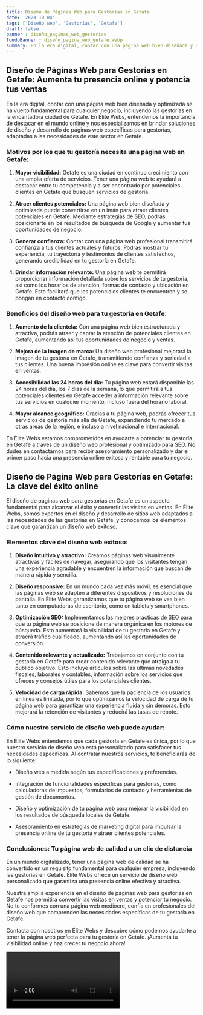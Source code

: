```yaml
---
title: Diseño de Páginas Web para Gestorías en Getafe
date: '2023-10-04'
tags: ['Diseño web', 'Gestorías', 'Getafe']
draft: false
banner : diseño_paginas_web_gestorías
fondoBanner : diseño_pagina_web_getafe.webp
summary: En la era digital, contar con una página web bien diseñada y optimizada se ha vuelto fundamental para cualquier negocio, incluyendo las gestorías en la encantadora ciudad de Getafe. En Élite Webs, entendemos la importancia de destacar en el mundo online y nos especializamos en brindar soluciones de diseño y desarrollo de páginas web específicas para gestorías, adaptadas a las necesidades de este sector en Getafe.
---
```


## Diseño de Páginas Web para Gestorías en Getafe: Aumenta tu presencia online y potencia tus ventas

En la era digital, contar con una página web bien diseñada y optimizada se ha vuelto fundamental para cualquier negocio, incluyendo las gestorías en la encantadora ciudad de Getafe. En Élite Webs, entendemos la importancia de destacar en el mundo online y nos especializamos en brindar soluciones de diseño y desarrollo de páginas web específicas para gestorías, adaptadas a las necesidades de este sector en Getafe.

### Motivos por los que tu gestoría necesita una página web en Getafe:

1. **Mayor visibilidad:** Getafe es una ciudad en continuo crecimiento con una amplia oferta de servicios. Tener una página web te ayudará a destacar entre tu competencia y a ser encontrado por potenciales clientes en Getafe que busquen servicios de gestoría.

2. **Atraer clientes potenciales:** Una página web bien diseñada y optimizada puede convertirse en un imán para atraer clientes potenciales en Getafe. Mediante estrategias de SEO, podrás posicionarte en los resultados de búsqueda de Google y aumentar tus oportunidades de negocio.

3. **Generar confianza:** Contar con una página web profesional transmitirá confianza a tus clientes actuales y futuros. Podrás mostrar tu experiencia, tu trayectoria y testimonios de clientes satisfechos, generando credibilidad en tu gestoría en Getafe.

4. **Brindar información relevante:** Una página web te permitirá proporcionar información detallada sobre los servicios de tu gestoría, así como los horarios de atención, formas de contacto y ubicación en Getafe. Esto facilitará que los potenciales clientes te encuentren y se pongan en contacto contigo.

### Beneficios del diseño web para tu gestoría en Getafe:

1. **Aumento de la clientela:** Con una página web bien estructurada y atractiva, podrás atraer y captar la atención de potenciales clientes en Getafe, aumentando así tus oportunidades de negocio y ventas.

2. **Mejora de la imagen de marca:** Un diseño web profesional mejorará la imagen de tu gestoría en Getafe, transmitiendo confianza y seriedad a tus clientes. Una buena impresión online es clave para convertir visitas en ventas.

3. **Accesibilidad las 24 horas del día:** Tu página web estará disponible las 24 horas del día, los 7 días de la semana, lo que permitirá a tus potenciales clientes en Getafe acceder a información relevante sobre tus servicios en cualquier momento, incluso fuera del horario laboral.

4. **Mayor alcance geográfico:** Gracias a tu página web, podrás ofrecer tus servicios de gestoría más allá de Getafe, expandiendo tu mercado a otras áreas de la región, e incluso a nivel nacional e internacional.

En Élite Webs estamos comprometidos en ayudarte a potenciar tu gestoría en Getafe a través de un diseño web profesional y optimizado para SEO. No dudes en contactarnos para recibir asesoramiento personalizado y dar el primer paso hacia una presencia online exitosa y rentable para tu negocio.

<GifSeo />

<Cta />

## Diseño de Página Web para Gestorías en Getafe: La clave del éxito online

El diseño de páginas web para gestorías en Getafe es un aspecto fundamental para alcanzar el éxito y convertir las visitas en ventas. En Élite Webs, somos expertos en el diseño y desarrollo de sitios web adaptados a las necesidades de las gestorías en Getafe, y conocemos los elementos clave que garantizan un diseño web exitoso. 

### Elementos clave del diseño web exitoso:

1. **Diseño intuitivo y atractivo:** Creamos páginas web visualmente atractivas y fáciles de navegar, asegurando que los visitantes tengan una experiencia agradable y encuentren la información que buscan de manera rápida y sencilla.

2. **Diseño responsive:** En un mundo cada vez más móvil, es esencial que las páginas web se adapten a diferentes dispositivos y resoluciones de pantalla. En Élite Webs garantizamos que tu página web se vea bien tanto en computadoras de escritorio, como en tablets y smartphones.

3. **Optimización SEO:** Implementamos las mejores prácticas de SEO para que tu página web se posicione de manera orgánica en los motores de búsqueda. Esto aumentará la visibilidad de tu gestoría en Getafe y atraerá tráfico cualificado, aumentando así las oportunidades de conversión.

4. **Contenido relevante y actualizado:** Trabajamos en conjunto con tu gestoría en Getafe para crear contenido relevante que atraiga a tu público objetivo. Esto incluye artículos sobre las últimas novedades fiscales, laborales y contables, información sobre los servicios que ofreces y consejos útiles para los potenciales clientes.

5. **Velocidad de carga rápida:** Sabemos que la paciencia de los usuarios en línea es limitada, por lo que optimizamos la velocidad de carga de tu página web para garantizar una experiencia fluida y sin demoras. Esto mejorará la retención de visitantes y reducirá las tasas de rebote.

### Cómo nuestro servicio de diseño web puede ayudar:

En Élite Webs entendemos que cada gestoría en Getafe es única, por lo que nuestro servicio de diseño web está personalizado para satisfacer tus necesidades específicas. Al contratar nuestros servicios, te beneficiarás de lo siguiente:

- Diseño web a medida según tus especificaciones y preferencias.

- Integración de funcionalidades específicas para gestorías, como calculadoras de impuestos, formularios de contacto y herramientas de gestión de documentos.

- Diseño y optimización de tu página web para mejorar la visibilidad en los resultados de búsqueda locales de Getafe.

- Asesoramiento en estrategias de marketing digital para impulsar la presencia online de tu gestoría y atraer clientes potenciales.

### Conclusiones: Tu página web de calidad a un clic de distancia

En un mundo digitalizado, tener una página web de calidad se ha convertido en un requisito fundamental para cualquier empresa, incluyendo las gestorías en Getafe. Élite Webs ofrece un servicio de diseño web personalizado que garantiza una presencia online efectiva y atractiva.

Nuestra amplia experiencia en el diseño de páginas web para gestorías en Getafe nos permitirá convertir las visitas en ventas y potenciar tu negocio. No te conformes con una página web mediocre, confía en profesionales del diseño web que comprenden las necesidades específicas de tu gestoría en Getafe.

Contacta con nosotros en Élite Webs y descubre cómo podemos ayudarte a tener la página web perfecta para tu gestoría en Getafe. ¡Aumenta tu visibilidad online y haz crecer tu negocio ahora!

<Video />

<CtaBot job='Gestorías' city='Getafe'/>

<Gmaps query='Getafe+españa+maps' />